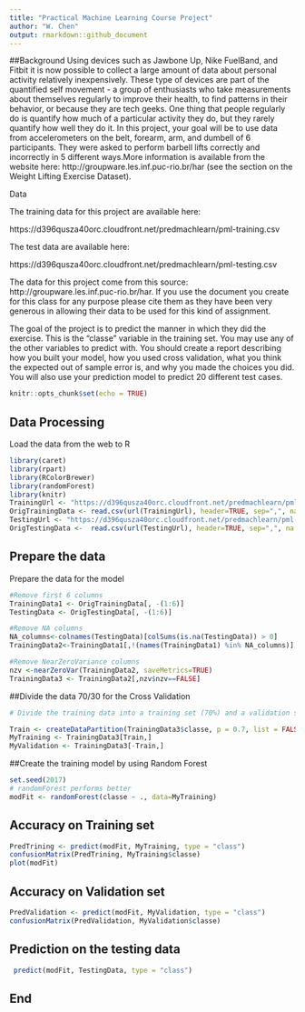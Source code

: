 ---
title: "Practical Machine Learning Course Project"
author: "W. Chen"
output: rmarkdown::github_document
---

##Background
Using devices such as Jawbone Up, Nike FuelBand, and Fitbit it is now possible to collect a large amount of data about personal activity relatively inexpensively. These type of devices are part of the quantified self movement - a group of enthusiasts who take measurements about themselves regularly to improve their health, to find patterns in their behavior, or because they are tech geeks. One thing that people regularly do is quantify how much of a particular activity they do, but they rarely quantify how well they do it. In this project, your goal will be to use data from accelerometers on the belt, forearm, arm, and dumbell of 6 participants. They were asked to perform barbell lifts correctly and incorrectly in 5 different ways.More information is available from the website here: http://groupware.les.inf.puc-rio.br/har (see the section on the Weight Lifting Exercise Dataset).

Data

The training data for this project are available here:

https://d396qusza40orc.cloudfront.net/predmachlearn/pml-training.csv

The test data are available here:

https://d396qusza40orc.cloudfront.net/predmachlearn/pml-testing.csv

The data for this project come from this source: http://groupware.les.inf.puc-rio.br/har. If you use the document you create for this class for any purpose please cite them as they have been very generous in allowing their data to be used for this kind of assignment.

The goal of the project is to predict the manner in which they did the exercise. This is the "classe" variable in the training set. You may use any of the other variables to predict with. You should create a report describing how you built your model, how you used cross validation, what you think the expected out of sample error is, and why you made the choices you did. You will also use your prediction model to predict 20 different test cases.


```{r setup, include=TRUE}
knitr::opts_chunk$set(echo = TRUE)
```

## Data Processing 
Load the data from the web to R
```{r Data Processing ,results='hide'}
library(caret)
library(rpart)
library(RColorBrewer)
library(randomForest)
library(knitr)
TrainingUrl <- "https://d396qusza40orc.cloudfront.net/predmachlearn/pml-training.csv"
OrigTrainingData <- read.csv(url(TrainingUrl), header=TRUE, sep=",", na.strings=c("NA","#DIV/0!",""))
TestingUrl <- "https://d396qusza40orc.cloudfront.net/predmachlearn/pml-testing.csv"
OrigTestingData <-  read.csv(url(TestingUrl), header=TRUE, sep=",", na.strings=c("NA","#DIV/0!",""))
```

## Prepare the data 
Prepare the data for the model

```{r Preparation ,results='markup'}

#Remove first 6 columns
TrainingData1 <- OrigTrainingData[, -(1:6)]
TestingData <- OrigTestingData[, -(1:6)]

#Remove NA columns
NA_columns<-colnames(TestingData)[colSums(is.na(TestingData)) > 0] 
TrainingData2<-TrainingData1[,!(names(TrainingData1) %in% NA_columns)]

#Remove NearZeroVariance columns
nzv <-nearZeroVar(TrainingData2, saveMetrics=TRUE)
TrainingData3 <- TrainingData2[,nzv$nzv==FALSE]

```

##Divide the data 70/30 for the Cross Validation
```{r question 1 ,results='markup'} 
# Divide the training data into a training set (70%) and a validation set (30%)

Train <- createDataPartition(TrainingData3$classe, p = 0.7, list = FALSE)
MyTraining <- TrainingData3[Train,]
MyValidation <- TrainingData3[-Train,]
```
 
##Create the training model by using Random Forest
```{r using Random Forest Model }
set.seed(2017)
# randomForest performs better
modFit <- randomForest(classe ~ ., data=MyTraining)

```
## Accuracy on Training set 

```{r Accuracy on Training set, results='markup' }

PredTrining <- predict(modFit, MyTraining, type = "class")
confusionMatrix(PredTrining, MyTraining$classe)
plot(modFit)
```
## Accuracy on Validation set 

```{r MAccuracy on Validation set}
PredValidation <- predict(modFit, MyValidation, type = "class")
confusionMatrix(PredValidation, MyValidation$classe)
```

## Prediction on the testing data
```{r Prediction on the testing data}
 predict(modFit, TestingData, type = "class")

```
## End 
